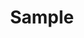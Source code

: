 ---
title: Sample
sentence: |
  She put the pen to paper <ja>彼女はペンを走らせた</ja>
  but she couldn't bring herself to actually write anything. <ja>が、実際に何かを書く気にはなれなかった</ja>
  
  She just stared at the blank card and wondered 
  what words she could write that would help in even a small way. 
  
  She thought of a dozen ways to begin but none seemed to do justice to the situation. <ja>何十通りもの方法を考えたが、どれもピンとこない。</ja>
  
  There were no words that could help and she knew it.
words:
  - bring: 持ってくる
  - actually: 実際に
  - blank: 白紙の
  - wonder:
      ja: 不思議に思う
      past: wondered
phonetic: true
---